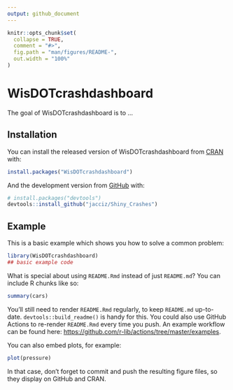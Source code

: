```yaml
---
output: github_document
---
```


<!-- README.md is generated from README.Rmd. Please edit that file -->

```r
knitr::opts_chunk$set(
  collapse = TRUE,
  comment = "#>",
  fig.path = "man/figures/README-",
  out.width = "100%"
)
```

# WisDOTcrashdashboard

<!-- badges: start -->
<!-- badges: end -->

The goal of WisDOTcrashdashboard is to ...

## Installation

You can install the released version of WisDOTcrashdashboard from [CRAN](https://CRAN.R-project.org) with:

``` r
install.packages("WisDOTcrashdashboard")
```

And the development version from [GitHub](https://github.com/) with:

``` r
# install.packages("devtools")
devtools::install_github("jacciz/Shiny_Crashes")
```
## Example

This is a basic example which shows you how to solve a common problem:

```r
library(WisDOTcrashdashboard)
## basic example code
```

What is special about using `README.Rmd` instead of just `README.md`? You can include R chunks like so:

```r
summary(cars)
```

You'll still need to render `README.Rmd` regularly, to keep `README.md` up-to-date. `devtools::build_readme()` is handy for this. You could also use GitHub Actions to re-render `README.Rmd` every time you push. An example workflow can be found here: <https://github.com/r-lib/actions/tree/master/examples>.

You can also embed plots, for example:

```r
plot(pressure)
```

In that case, don't forget to commit and push the resulting figure files, so they display on GitHub and CRAN.
